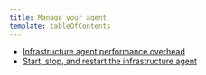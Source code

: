 ```yaml
---
title: Manage your agent
template: tableOfContents
---
```


* [Infrastructure agent performance overhead](/docs/infrastructure/install-infrastructure-agent/manage-your-agent/infrastructure-agent-performance-overhead)
* [Start, stop, and restart the infrastructure agent](/docs/infrastructure/install-infrastructure-agent/manage-your-agent/start-stop-restart-infrastructure-agent)
